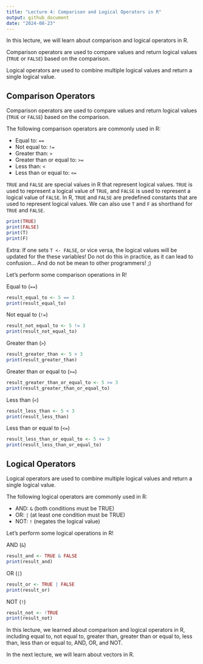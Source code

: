 ```yaml
---
title: "Lecture 4: Comparison and Logical Operators in R"
output: github_document
date: "2024-08-23"
---
```


In this lecture, we will learn about comparison and logical operators in R.

Comparison operators are used to compare values and return logical values (`TRUE` or `FALSE`) based on the comparison.

Logical operators are used to combine multiple logical values and return a single logical value.

## Comparison Operators

Comparison operators are used to compare values and return logical values (`TRUE` or `FALSE`) based on the comparison.

The following comparison operators are commonly used in R:

- Equal to: `==`
- Not equal to: `!=`
- Greater than: `>`
- Greater than or equal to: `>=`
- Less than: `<`
- Less than or equal to: `<=`

`TRUE` and `FALSE` are special values in R that represent logical values.
`TRUE` is used to represent a logical value of `TRUE`, and `FALSE` is used to represent a logical value of `FALSE`.
In R, `TRUE` and `FALSE` are predefined constants that are used to represent logical values.
We can also use `T` and `F` as shorthand for `TRUE` and `FALSE`.

```r
print(TRUE)
print(FALSE)
print(T)
print(F)
```

Extra: If one sets `T <- FALSE`, or vice versa, the logical values will be updated for the these variables! Do not do this in practice, as it can lead to confusion... And do not be mean to other programmers! ;)

Let's perform some comparison operations in R!

Equal to (`==`)
```r
result_equal_to <- 5 == 3
print(result_equal_to)
```

Not equal to (`!=`)
```r
result_not_equal_to <- 5 != 3
print(result_not_equal_to)
```

Greater than (`>`)
```r
result_greater_than <- 5 > 3
print(result_greater_than)
```

Greater than or equal to (`>=`)
```r
result_greater_than_or_equal_to <- 5 >= 3
print(result_greater_than_or_equal_to)
```

Less than (`<`)
```r
result_less_than <- 5 < 3
print(result_less_than)
```

Less than or equal to (`<=`)
```r
result_less_than_or_equal_to <- 5 <= 3
print(result_less_than_or_equal_to)
```

## Logical Operators

Logical operators are used to combine multiple logical values and return a single logical value.

The following logical operators are commonly used in R:

- AND: `&` (both conditions must be TRUE)
- OR: `|` (at least one condition must be TRUE)
- NOT: `!` (negates the logical value)

Let's perform some logical operations in R!

AND (`&`)
```r
result_and <- TRUE & FALSE
print(result_and)
```

OR (`|`)
```r
result_or <- TRUE | FALSE
print(result_or)
```

NOT (`!`)
```r
result_not <- !TRUE
print(result_not)
```

In this lecture, we learned about comparison and logical operators in R,
including equal to, not equal to, greater than, greater than or equal to, less than, less than or equal to,
AND, OR, and NOT.

In the next lecture, we will learn about vectors in R.

